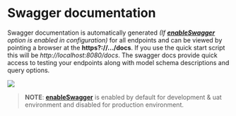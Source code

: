 # Swagger documentation

Swagger documentation is automatically generated _(If [**enableSwagger**](../usage/configuration#enableswagger) option is enabled in configuration)_ for all endpoints and can be viewed by pointing a browser at the **https?://.../docs**. If you use the quick start script this will be _http://localhost:8080/docs_. The swagger docs provide quick access to testing your endpoints along with model schema descriptions and query options.

![](../../public/swagger_doc.jpg)

> **NOTE**: [**enableSwagger**](../usage/configuration#enableswagger) is enabled by default for development & uat environment and disabled for production environment. 
